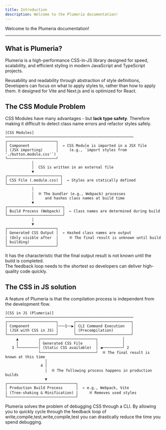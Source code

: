 ```yaml
---
title: Introduction
description: Welcome to the Plumeria documentation!
---
```


Welcome to the Plumeria documentation!

---

## What is Plumeria?

Plumeria is a high-performance CSS-in-JS library designed for speed, scalability, and efficient styling in modern JavaScript and TypeScript projects.

Reusability and readability through abstraction of style definitions, Developers can focus on what to apply styles to, rather than how to apply them. It designed for Vite and Next.js and is optimized for React.


## The CSS Module Problem

CSS Modules have many advantages - but **lack type safety**. Therefore making it difficult to detect class name errors and refactor styles safely.

```
[CSS Modules]
──────────────────────────────────────────────────────────
┌──────────────────────┐
│ Component            │  ← CSS Module is imported in a JSX file  
│ (JSX importing)      │     (e.g., `import styles from './button.module.css'`)  
└──────────────────────┘
            │
            │  CSS is written in an external file
            ▼
┌────────────────────────┐
│ CSS File (.module.css) │  ← Styles are statically defined  
└────────────────────────┘
            │
            │  ※ The bundler (e.g., Webpack) processes  
            │     and hashes class names at build time  
            ▼
┌─────────────────────────┐
│ Build Process (Webpack) │  ← Class names are determined during build  
└─────────────────────────┘
            │
            ▼
┌──────────────────────┐
│ Generated CSS Output │  ← Hashed class names are output  
│ (Only visible after  │     ※ The final result is unknown until build  
│ building)            │  
└──────────────────────┘

```
It has the characteristic that the final output result is not known until the build is completed.  
The feedback loop needs to the shortest so developers can deliver high-quality code quickly.



## The CSS in JS solution
A feature of Plumeria is that the compilation process is independent from the development flow.
```
[CSS in JS (Plumeria)]
──────────────────────────────────────────────────────────
┌──────────────────────┐       ┌─────────────────────────┐
│ Component            │───1──▶│ CLI Command Execution   │
│ (JSX with CSS in JS) │       │ (Precompilation)        │
└──────────────────────┘       └─────────────────────────┘
     ▲         ┌─────────────────────────┐           │
     │         │ Generated CSS File      │           │
   3 └─────────│ (Static CSS available)  │ ◀─────────┘ 2
               └─────────────────────────┘  ※ The final result is known at this time
                  │
                4 │
                  │  ※ The following process happens in production builds  
                  ▼
┌───────────────────────────────┐
│ Production Build Process      │  ← e.g., Webpack, Vite  
│ (Tree-shaking & Minification) │     ※ Removes used styles  
└───────────────────────────────┘
```
Plumeria solves the problem of debugging CSS through a CLI.
By allowing you to quickly cycle through the feedback loop of write,compile,test,write,compile,test you can drastically reduce the time you spend debugging.

